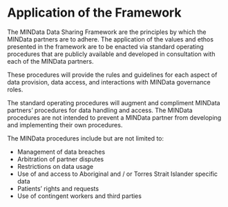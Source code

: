 # Application of the Framework

The MINData Data Sharing Framework are the principles by which the MINData partners are to adhere. The application of the values and ethos presented in the framework are to be enacted via standard operating procedures that are publicly available and developed in consultation with each of the MINData partners.

These procedures will provide the rules and guidelines for each aspect of data provision, data access, and interactions with MINData governance roles.

The standard operating procedures will augment and compliment MINData partners’ procedures for data handling and access. The MINData procedures are not intended to prevent a MINData partner from developing and implementing their own procedures.

The MINData procedures include but are not limited to:

- Management of data breaches
- Arbitration of partner disputes
- Restrictions on data usage
- Use of and access to Aboriginal and / or Torres Strait Islander specific data
- Patients’ rights and requests
- Use of contingent workers and third parties
